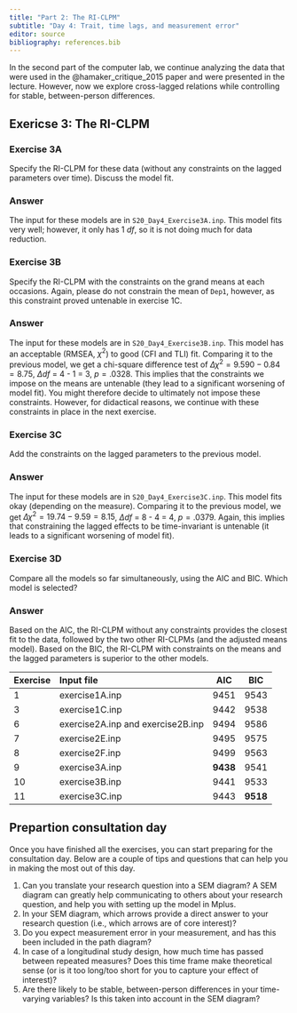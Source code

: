 ```yaml
---
title: "Part 2: The RI-CLPM"
subtitle: "Day 4: Trait, time lags, and measurement error"
editor: source
bibliography: references.bib
---
```


In the second part of the computer lab, we continue analyzing the data that were used in the @hamaker_critique_2015 paper and were presented in the lecture. However, now we explore cross-lagged relations while controlling for stable, between-person differences.

## Exericse 3: The RI-CLPM

### Exercise 3A
Specify the RI-CLPM for these data (without any constraints on the lagged parameters over time). Discuss the model fit.

::: {.callout-caution collapse="true"}
### Answer
The input for these models are in `S20_Day4_Exercise3A.inp`. This model fits very well; however, it only has 1 *df*, so it is not doing much for data reduction.
:::

### Exercise 3B
Specify the RI-CLPM with the constraints on the grand means at each occasions. Again, please do not constrain the mean of `Dep1`, however, as this constraint proved untenable in exercise 1C.

::: {.callout-caution collapse="true"}
### Answer
The input for these models are in `S20_Day4_Exercise3B.inp`. This model has an acceptable (RMSEA, $\chi^{2}$) to good (CFI and TLI) fit.  Comparing it to the previous model, we get a chi-square difference test of $\Delta\chi^{2} = 9.590 - 0.84 = 8.75$, $\Delta$*df* = 4 - 1 = 3, $p = .0328$. This implies that the constraints we impose on the means are untenable (they lead to a significant worsening of model fit). You might therefore decide to ultimately not impose these constraints. However, for didactical reasons, we continue with these constraints in place in the next exercise. 
:::

### Exercise 3C
Add the constraints on the lagged parameters to the previous model.

::: {.callout-caution collapse="true"}
### Answer
The input for these models are in `S20_Day4_Exercise3C.inp`. This model fits okay (depending on the measure). Comparing it to the previous model, we get $\Delta\chi^{2} = 19.74 - 9.59 = 8.15$, $\Delta$*df* = 8 - 4 = 4, $p = .0379$. Again, this implies that constraining the lagged effects to be time-invariant is untenable (it leads to a significant worsening of model fit).
:::

### Exercise 3D
Compare all the models so far simultaneously, using the AIC and BIC. Which model is selected?

::: {.callout-caution collapse="true"}
### Answer
Based on the AIC, the RI-CLPM without any constraints provides the closest fit to the data, followed by the two other RI-CLPMs (and the adjusted means model). Based on the BIC, the RI-CLPM with constraints on the means and the lagged parameters is superior to the other models.

| Exercise | Input file   | AIC    | BIC   |
| -------- | :----------- | :----: | :----:
| 1        | exercise1A.inp    | 9451   | 9543 |
| 3        | exercise1C.inp   | 9442   | 9538 |
| 6        | exercise2A.inp and exercise2B.inp | 9494 | 9586 |
| 7        | exercise2E.inp | 9495   | 9575 | 
| 8        | exercise2F.inp | 9499   | 9563 | 
| 9        | exercise3A.inp   | **9438** | 9541 | 
| 10       | exercise3B.inp  | 9441   | 9533 | 
| 11       | exercise3C.inp  | 9443   | **9518** | 
:::

## Prepartion consultation day
Once you have finished all the exercises, you can start preparing for the consultation day. Below are a couple of tips and questions that can help you in making the most out of this day.

1. Can you translate your research question into a SEM diagram? A SEM diagram can greatly help communicating to others about your research question, and help you with setting up the model in Mplus. 
2. In your SEM diagram, which arrows provide a direct answer to your research question (i.e., which arrows are of core interest)?  
3. Do you expect measurement error in your measurement, and has this been included in the path diagram? 
4. In case of a longitudinal study design, how much time has passed between repeated measures? Does this time frame make theoretical sense (or is it too long/too short for you to capture your effect of interest)? 
5. Are there likely to be stable, between-person differences in your time-varying variables? Is this taken into account in the SEM diagram? 

